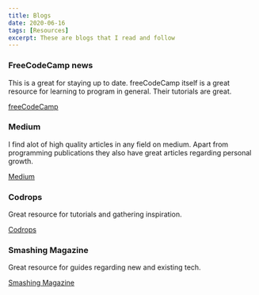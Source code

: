 ```yaml
---
title: Blogs
date: 2020-06-16
tags: [Resources]
excerpt: These are blogs that I read and follow
---
```


### FreeCodeCamp news

This is a great for staying up to date. freeCodeCamp itself is a great resource for learning to program in general. Their tutorials are great.

[freeCodeCamp](https://www.freecodecamp.org/news/)

### Medium

I find alot of high quality articles in any field on medium. Apart from programming publications they also have great articles regarding personal growth.

[Medium](https://medium.com/)

### Codrops

Great resource for tutorials and gathering inspiration.

[Codrops](https://tympanus.net/codrops/)

### Smashing Magazine

Great resource for guides regarding new and existing tech.

[Smashing Magazine](https://www.smashingmagazine.com/)